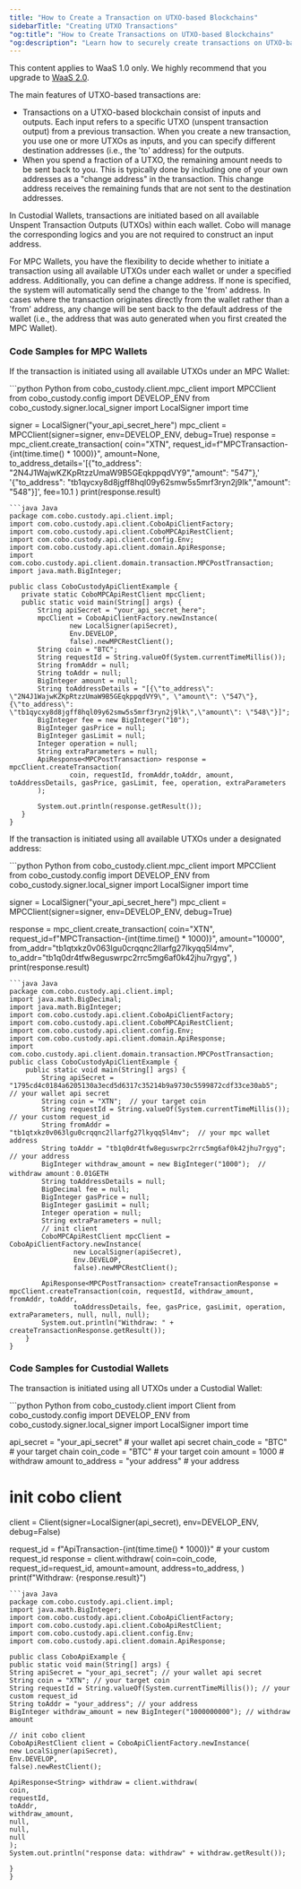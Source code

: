 ```yaml
---
title: "How to Create a Transaction on UTXO-based Blockchains"
sidebarTitle: "Creating UTXO Transactions"
"og:title": "How to Create Transactions on UTXO-based Blockchains"
"og:description": "Learn how to securely create transactions on UTXO-based blockchains. Explore code samples in programming languages such as Python and Java. "
---
```

<Note>This content applies to WaaS 1.0 only. We highly recommend that you upgrade to <a href="/v2/guides/overview/introduction">WaaS 2.0</a>.</Note>

The main features of UTXO-based transactions are:
 - Transactions on a UTXO-based blockchain consist of inputs and outputs.
   Each input refers to a specific UTXO (unspent transaction output) from a previous transaction.
   When you create a new transaction, you use one or more UTXOs as inputs, and you can specify different destination addresses (i.e., the 'to' address) for the outputs.
 - When you spend a fraction of a UTXO, the remaining amount needs to be sent back to you.
   This is typically done by including one of your own addresses as a "change address" in the transaction.
   This change address receives the remaining funds that are not sent to the destination addresses.

In Custodial Wallets, transactions are initiated based on all available Unspent Transaction Outputs (UTXOs) within each wallet.
Cobo will manage the corresponding logics and you are not required to construct an input address.

For MPC Wallets, you have the flexibility to decide whether to initiate a transaction using all available UTXOs under each wallet or under a specified address.
Additionally, you can define a change address. If none is specified, the system will automatically send the change to the 'from' address.
In cases where the transaction originates directly from the wallet rather than a 'from' address, any change will be sent back to the default address of the wallet (i.e., the address that was auto generated when you first created the MPC Wallet).

### Code Samples for MPC Wallets
If the transaction is initiated using all available UTXOs under an MPC Wallet:

<CodeGroup>
```python Python
from cobo_custody.client.mpc_client import MPCClient
from cobo_custody.config import DEVELOP_ENV
from cobo_custody.signer.local_signer import LocalSigner
import time

signer = LocalSigner("your_api_secret_here")
mpc_client = MPCClient(signer=signer, env=DEVELOP_ENV, debug=True)
response = mpc_client.create_transaction(
   coin="XTN",
   request_id=f"MPCTransaction-{int(time.time() * 1000)}",
   amount=None,
   to_address_details='[{"to_address": "2N4J1WajwKZKpRtzzUmaW9B5GEqkppqdVY9","amount": "547"},'
                       '{"to_address": "tb1qycxy8d8jgff8hql09y62smw5s5mrf3ryn2j9lk","amount": "548"}]',
   fee=10.1
)
print(response.result)

```
```java Java
package com.cobo.custody.api.client.impl;
import com.cobo.custody.api.client.CoboApiClientFactory;
import com.cobo.custody.api.client.CoboMPCApiRestClient;
import com.cobo.custody.api.client.config.Env;
import com.cobo.custody.api.client.domain.ApiResponse;
import com.cobo.custody.api.client.domain.transaction.MPCPostTransaction;
import java.math.BigInteger;

public class CobоCustodyApiClientExample {
   private static CoboMPCApiRestClient mpcClient;
   public static void main(String[] args) {
       String apiSecret = "your_api_secret_here";
       mpcClient = CoboApiClientFactory.newInstance(
               new LocalSigner(apiSecret),
               Env.DEVELOP,
               false).newMPCRestClient();
       String coin = "BTC";
       String requestId = String.valueOf(System.currentTimeMillis());
       String fromAddr = null;
       String toAddr = null;
       BigInteger amount = null;
       String toAddressDetails = "[{\"to_address\": \"2N4J1WajwKZKpRtzzUmaW9B5GEqkppqdVY9\", \"amount\": \"547\"}, {\"to_address\": \"tb1qycxy8d8jgff8hql09y62smw5s5mrf3ryn2j9lk\",\"amount\": \"548\"}]";
       BigInteger fee = new BigInteger("10");
       BigInteger gasPrice = null;
       BigInteger gasLimit = null;
       Integer operation = null;
       String extraParameters = null;
       ApiResponse<MPCPostTransaction> response = mpcClient.createTransaction(
               coin, requestId, fromAddr,toAddr, amount, toAddressDetails, gasPrice, gasLimit, fee, operation, extraParameters
       );

       System.out.println(response.getResult());
   }
}

```
</CodeGroup>

If the transaction is initiated using all available UTXOs under a designated address:

<CodeGroup>
```python Python
from cobo_custody.client.mpc_client import MPCClient
from cobo_custody.config import DEVELOP_ENV
from cobo_custody.signer.local_signer import LocalSigner
import time

signer = LocalSigner("your_api_secret_here")
mpc_client = MPCClient(signer=signer, env=DEVELOP_ENV, debug=True)

response = mpc_client.create_transaction(
   coin="XTN",
   request_id=f"MPCTransaction-{int(time.time() * 1000)}",
   amount="10000",
   from_addr="tb1qtxkz0v063lgu0crqqnc2llarfg27lkyqq5l4mv",
   to_addr="tb1q0dr4tfw8eguswrpc2rrc5mg6af0k42jhu7rgyg",
)
print(response.result)

```
```java Java
package com.cobo.custody.api.client.impl;
import java.math.BigDecimal;
import java.math.BigInteger;
import com.cobo.custody.api.client.CoboApiClientFactory;
import com.cobo.custody.api.client.CoboMPCApiRestClient;
import com.cobo.custody.api.client.config.Env;
import com.cobo.custody.api.client.domain.ApiResponse;
import com.cobo.custody.api.client.domain.transaction.MPCPostTransaction;
public class CobоCustodyApiClientExample {
    public static void main(String[] args) {
        String apiSecret = "1795cd4c0184a6205130a3ecd5d6317c35214b9a9730c5599872cdf33ce30ab5";  // your wallet api secret
        String coin = "XTN";  // your target coin
        String requestId = String.valueOf(System.currentTimeMillis());  // your custom request_id
        String fromAddr = "tb1qtxkz0v063lgu0crqqnc2llarfg27lkyqq5l4mv";  // your mpc wallet address
        String toAddr = "tb1q0dr4tfw8eguswrpc2rrc5mg6af0k42jhu7rgyg";  // your address
        BigInteger withdraw_amount = new BigInteger("1000");  // withdraw amount：0.01GETH
        String toAddressDetails = null;
        BigDecimal fee = null;
        BigInteger gasPrice = null;
        BigInteger gasLimit = null;
        Integer operation = null;
        String extraParameters = null;
        // init client
        CoboMPCApiRestClient mpcClient = CoboApiClientFactory.newInstance(
                new LocalSigner(apiSecret),
                Env.DEVELOP,
                false).newMPCRestClient();

        ApiResponse<MPCPostTransaction> createTransactionResponse = mpcClient.createTransaction(coin, requestId, withdraw_amount, fromAddr, toAddr,
                toAddressDetails, fee, gasPrice, gasLimit, operation, extraParameters, null, null, null);
        System.out.println("Withdraw: " + createTransactionResponse.getResult());
    }
}

```
</CodeGroup>

### Code Samples for Custodial Wallets

The transaction is initiated using all UTXOs under a Custodial Wallet:

<CodeGroup>
```python Python
from cobo_custody.client import Client
from cobo_custody.config import DEVELOP_ENV
from cobo_custody.signer.local_signer import LocalSigner
import time


api_secret = "your_api_secret"  # your wallet api secret
chain_code = "BTC"  # your target chain
coin_code = "BTC"  # your target coin
amount = 1000  # withdraw amount
to_address = "your address"  # your address


# init cobo client
client = Client(signer=LocalSigner(api_secret), env=DEVELOP_ENV, debug=False)

request_id = f"ApiTransaction-{int(time.time() * 1000)}"    # your custom request_id
response = client.withdraw(
   coin=coin_code,
   request_id=request_id,
   amount=amount,
   address=to_address,
)
print(f"Withdraw: {response.result}")

```
```java Java
package com.cobo.custody.api.client.impl;
import java.math.BigInteger;
import com.cobo.custody.api.client.CoboApiClientFactory;
import com.cobo.custody.api.client.CoboApiRestClient;
import com.cobo.custody.api.client.config.Env;
import com.cobo.custody.api.client.domain.ApiResponse;

public class CoboApiExample {
public static void main(String[] args) {
String apiSecret = "your_api_secret"; // your wallet api secret
String coin = "XTN"; // your target coin
String requestId = String.valueOf(System.currentTimeMillis()); // your custom request_id
String toAddr = "your_address"; // your address
BigInteger withdraw_amount = new BigInteger("1000000000"); // withdraw amount

// init cobo client
CoboApiRestClient client = CoboApiClientFactory.newInstance(
new LocalSigner(apiSecret),
Env.DEVELOP,
false).newRestClient();

ApiResponse<String> withdraw = client.withdraw(
coin,
requestId,
toAddr,
withdraw_amount,
null,
null,
null
);
System.out.println("response data: withdraw" + withdraw.getResult());

}
}
```
</CodeGroup>